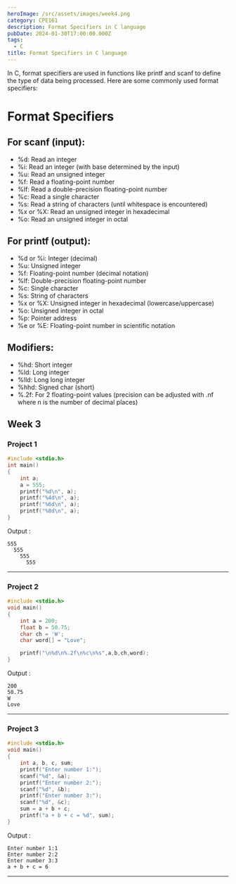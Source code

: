 ```yaml
---
heroImage: /src/assets/images/week4.png
category: CPE161
description: Format Specifiers in C language
pubDate: 2024-01-30T17:00:00.000Z
tags:
  - C
title: Format Specifiers in C language
---
```


In C, format specifiers are used in functions like printf and scanf to define the type of data being processed. Here are some commonly used format specifiers:
# Format Specifiers

## For scanf (input): 
- %d: Read an integer
- %i: Read an integer (with base determined by the input)
- %u: Read an unsigned integer
- %f: Read a floating-point number
- %lf: Read a double-precision floating-point number
- %c: Read a single character
- %s: Read a string of characters (until whitespace is encountered)
- %x or %X: Read an unsigned integer in hexadecimal
- %o: Read an unsigned integer in octal

## For printf (output): 
- %d or %i: Integer (decimal)
- %u: Unsigned integer
- %f: Floating-point number (decimal notation)
- %lf: Double-precision floating-point number
- %c: Single character
- %s: String of characters
- %x or %X: Unsigned integer in hexadecimal (lowercase/uppercase)
- %o: Unsigned integer in octal
- %p: Pointer address
- %e or %E: Floating-point number in scientific notation

## Modifiers:
- %hd: Short integer
- %ld: Long integer
- %lld: Long long integer
- %hhd: Signed char (short)
- %.2f: For 2 floating-point values (precision can be adjusted with .nf where n is the number of decimal places)

## Week 3

### Project 1

```c
#include <stdio.h>
int main()
{
    int a;
    a = 555;
    printf("%d\n", a);
    printf("%4d\n", a);
    printf("%6d\n", a);
    printf("%8d\n", a);
}
```

Output :

```plaintext
555
  555
    555
      555
```

---

### Project 2

```c
#include <stdio.h>
void main()
{
    int a = 200;
    float b = 50.75;
    char ch = 'W';
    char word[] = "Love";

    printf("\n%d\n%.2f\n%c\n%s",a,b,ch,word);
}

```

Output :

```plaintext
200
50.75
W
Love
```

---

### Project 3

```c
#include <stdio.h>
void main()
{
    int a, b, c, sum;
    printf("Enter number 1:");
    scanf("%d", &a);
    printf("Enter number 2:");
    scanf("%d", &b);
    printf("Enter number 3:");
    scanf("%d", &c);
    sum = a + b + c;
    printf("a + b + c = %d", sum);
}

```

Output :

```plaintext
Enter number 1:1
Enter number 2:2
Enter number 3:3
a + b + c = 6
```

---
